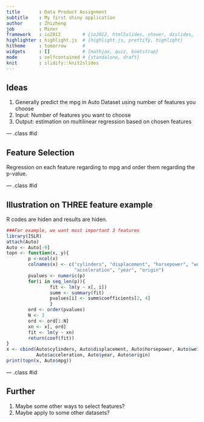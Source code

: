```yaml
---
title       : Data Product Assignment
subtitle    : My first shiny application
author      : Zhizheng
job         : Miner
framework   : io2012        # {io2012, html5slides, shower, dzslides, ...}
highlighter : highlight.js  # {highlight.js, prettify, highlight}
hitheme     : tomorrow      # 
widgets     : []            # {mathjax, quiz, bootstrap}
mode        : selfcontained # {standalone, draft}
knit        : slidify::knit2slides
---
```


## Ideas

1. Generally predict the mpg in Auto Dataset using number of features you choose
2. Input: Number of features you want to choose
3. Output: estimation on multilinear regression based on chosen features

--- .class #id 

## Feature Selection

Regression on each feature regarding to mpg and order them regarding the p-value.  

--- .class #id 

## Illustration on THREE feature example
R codes are hiden and results are hiden. 
```r
###For example, we want most important 3 features
library(ISLR)
attach(Auto)
Auto <- Auto[-9]
topn <- function(x, y){
        p <-ncol(x)
        colnames(x) <- c("cylinders", "displacement", "horsepower", "weight", 
                         "acceleration", "year", "origin")
        pvalues <- numeric(p)
        for(i in seq_len(p)){
                fit <- lm(y ~ x[, i])
                summ <- summary(fit)
                pvalues[i] <- summ$coefficients[2, 4]
                }
        ord <- order(pvalues)
        N <- 3
        ord <- ord[1:N]
        xn <- x[, ord]
        fit <- lm(y ~ xn)
        return(coef(fit))
}
x <- cbind(Auto$cylinders, Auto$displacement, Auto$horsepower, Auto$weight, 
           Auto$acceleration, Auto$year, Auto$origin)
print(topn(x, Auto$mpg))
```

--- .class #id 

## Further
1. Maybe some other ways to select features?
2. Maybe apply to some other datasets?
